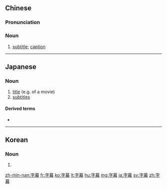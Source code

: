 ==Chinese==
{{zh-forms}}

===Pronunciation===
{{zh-pron
|m=zìmù
|c=zi6 mok6
|h=pfs=sṳ-muk
|mn=qz:lī-mō͘/tp,xm:lī-bō͘/kh,zz:jī-bō͘
|cat=n
}}

===Noun===
{{zh-noun}}

# [[subtitle]]; [[caption]]
#: {{zh-x|我 覺得{de} 英文 的 字幕 有點 分散 我 的 注意力。|I find English '''subtitles''' a little distracting.}}

----

==Japanese==
{{ja-kanjitab|じ|まく|yomi=o}}

===Noun===
{{ja-noun|じまく}}

# [[title]] (e.g. of a movie)
# [[subtitles]]

====Derived terms====
* {{ja-r|字幕スーパー|じまく スーパー}}

----

==Korean==
{{ko-hanjatab|}}

===Noun===
{{ko-noun|hj|hangeul=자막}}

# {{hanja form of|자막|[[subtitle]]}}

[[zh-min-nan:字幕]]
[[fr:字幕]]
[[ko:字幕]]
[[lt:字幕]]
[[hu:字幕]]
[[mg:字幕]]
[[ja:字幕]]
[[sv:字幕]]
[[zh:字幕]]